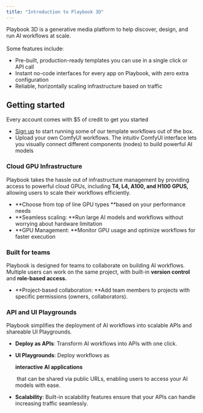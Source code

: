 ```yaml
---
title: "Introduction to Playbook 3D"
---
```


Playbook 3D is a generative media platform to help discover, design, and run AI workflows at scale.\
\
Some features include:

- Pre-built, production-ready templates you can use in a single click or API call
- Instant no-code interfaces for every app on Playbook, with zero extra configuration
- Reliable, horizontally scaling infrastructure based on traffic

## Getting started

Every account comes with \$5 of credit to get you started

- [Sign up](https://beta.playbook3d.com/) to start running some of our template workflows out of the box.
- Upload your own ComfyUI workflows. The intuitiv ComfyUI interface lets you visually connect different components (nodes) to build powerful AI models

### Cloud GPU Infrastructure

Playbook takes the hassle out of infrastructure management by providing access to powerful cloud GPUs, including **T4, L4, A100, and H100 GPUS,** allowing users to scale their workflows efficiently.

- **Choose from top of line GPU types **based on your performance needs
- **Seamless scaling: **Run large AI models and workflows without worrying about hardware limitation
- **GPU Management: **Monitor GPU usage and optimize workflows for faster execution

### Built for teams

Playbook is designed for teams to collaborate on building AI workflows. Multiple users can work on the same project, with built-in **version control** and **role-based access.**

- **Project-based collaboration: **Add team members to projects with specific permissions (owners, collaborators).

### API and UI Playgrounds

Playbook simplifies the deployment of AI workflows into scalable APIs and shareable UI Playgrounds.

- **Deploy as APIs**: Transform AI workflows into APIs with one click.
- **UI Playgrounds**: Deploy workflows as 

  **interactive AI applications**

   that can be shared via public URLs, enabling users to access your AI models with ease.
- **Scalability**: Built-in scalability features ensure that your APIs can handle increasing traffic seamlessly.